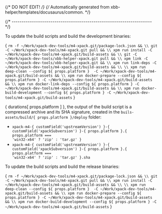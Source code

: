 {/* DO NOT EDIT! */}
{/* Automatically generated from xbb-helper/templates/docusaurus/common. */}




{/* ------------------------------------------------------------------------ */}

To update the build scripts and build the development binaries:

<CodeBlock language="sh"> {
`rm -f ~/Work/xpack-dev-tools/m4-xpack.git/package-lock.json && \\
git -C ~/Work/xpack-dev-tools/m4-xpack.git pull && \\
xpm run install -C ~/Work/xpack-dev-tools/m4-xpack.git/build-assets && \\
git -C ~/Work/xpack-dev-tools/xbb-helper-xpack.git pull && \\
xpm link -C ~/Work/xpack-dev-tools/xbb-helper-xpack.git && \\
xpm run link-deps -C ~/Work/xpack-dev-tools/m4-xpack.git/build-assets && \\
\\
xpm run deep-clean --config ${ props.platform }  -C ~/Work/xpack-dev-tools/m4-xpack.git/build-assets && \\
xpm run docker-prepare --config ${ props.platform } -C ~/Work/xpack-dev-tools/m4-xpack.git/build-assets && \\
xpm run docker-link-deps --config ${ props.platform } -C ~/Work/xpack-dev-tools/m4-xpack.git/build-assets && \\
xpm run docker-build-development --config ${ props.platform } -C ~/Work/xpack-dev-tools/m4-xpack.git/build-assets`
} </CodeBlock>

{ durations[ props.platform ] }, the output of the build script is a compressed
archive and its SHA signature, created in
the <code>buils-assets/build/{ props.platform }/deploy</code> folder:

* <code>xpack-m4-{ customField('upstreamVersion') }-{ customField('xpackSubversion') }-{ props.platform }.{ props.platform === 'win32-x64' ? 'zip' : 'tar.gz' }</code>
* <code>xpack-m4-{ customField('upstreamVersion') }-{ customField('xpackSubversion') }-{ props.platform }.{ props.platform === 'win32-x64' ? 'zip' : 'tar.gz' }.sha</code>

To update the build scripts and build the release binaries:

<CodeBlock language="sh"> {
`rm -f ~/Work/xpack-dev-tools/m4-xpack.git/package-lock.json && \\
git -C ~/Work/xpack-dev-tools/m4-xpack.git pull && \\
xpm run install -C ~/Work/xpack-dev-tools/m4-xpack.git/build-assets && \\
\\
xpm run deep-clean --config ${ props.platform }  -C ~/Work/xpack-dev-tools/m4-xpack.git/build-assets && \\
xpm run docker-prepare --config ${ props.platform } -C ~/Work/xpack-dev-tools/m4-xpack.git/build-assets && \\
xpm run docker-build-development --config ${ props.platform } -C ~/Work/xpack-dev-tools/m4-xpack.git/build-assets`
} </CodeBlock>
